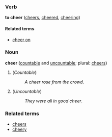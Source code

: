===Verb===
'''to cheer''' ([[cheers]], [[cheered]], [[cheering]])

====Related terms====
*[[cheer on]]

===Noun===
'''cheer''' ([[countable]] and [[uncountable]]; plural: [[cheers]])

<!-- some real defs needed -->
#(''Countable'')
#:''A cheer rose from the crowd''.
#(''Uncountable'')
#:''They were all in good cheer''.

===Related terms===
*[[cheers]]
*[[cheery]]